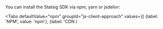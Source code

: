 
You can install the Statsig SDK via npm, yarn or jsdelivr:

<Tabs
  defaultValue="npm"
  groupId="js-client-approach"
  values={[
    {label: 'NPM', value: 'npm'},
    {label: 'CDN / <script>', value: 'script'}, 
  ]}>

  <TabItem value="script">

```html
<script src="https://cdn.jsdelivr.net/npm/@statsig/js-client@3/build/statsig-js-client.min.js"></script>
```

Statsig is hosted on the [jsDelivr](https://www.jsdelivr.com/package/npm/@statsig/js-client) CDN.

To access the current primary JavaScript bundle, use:

`https://cdn.jsdelivr.net/npm/@statsig/js-client/build/statsig-js-client.min.js`

To access specific files/versions:

`https://cdn.jsdelivr.net/npm/@statsig/js-client@{version}/build/statsig-js-client.min.js`

  </TabItem>
  <TabItem value="npm">

```shell
npm install @statsig/js-client
```

  </TabItem>
  <TabItem value="yarn">

```shell
yarn add @statsig/js-client
```

  </TabItem>
</Tabs>
